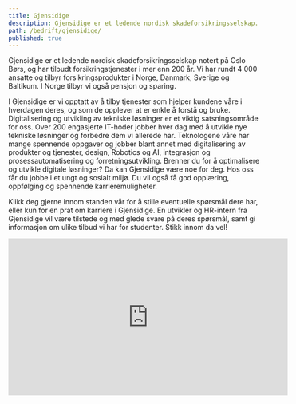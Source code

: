 ```yaml
---
title: Gjensidige
description: Gjensidige er et ledende nordisk skadeforsikringsselskap.
path: /bedrift/gjensidige/
published: true
---
```


Gjensidige er et ledende nordisk skadeforsikringsselskap notert på Oslo
Børs, og har tilbudt forsikringstjenester i mer enn 200 år. Vi har rundt
4 000 ansatte og tilbyr forsikringsprodukter i Norge, Danmark, Sverige
og Baltikum. I Norge tilbyr vi også pensjon og sparing.

I Gjensidige er vi opptatt av å tilby tjenester som hjelper kundene våre
i hverdagen deres, og som de opplever at er enkle å forstå og bruke.
Digitalisering og utvikling av tekniske løsninger er et viktig
satsningsområde for oss. Over 200 engasjerte IT-hoder jobber hver dag
med å utvikle nye tekniske løsninger og forbedre dem vi allerede har.
Teknologene våre har mange spennende oppgaver og jobber blant annet med
digitalisering av produkter og tjenester, design, Robotics og AI,
integrasjon og prosessautomatisering og forretningsutvikling. Brenner du
for å optimalisere og utvikle digitale løsninger? Da kan Gjensidige være
noe for deg. Hos oss får du jobbe i et ungt og sosialt miljø. Du vil
også få god opplæring, oppfølging og spennende karrieremuligheter.

Klikk deg gjerne innom standen vår for å stille eventuelle spørsmål dere
har, eller kun for en prat om karriere i Gjensidige. En utvikler og
HR-intern fra Gjensidige vil være tilstede og med glede svare på deres
spørsmål, samt gi informasjon om ulike tilbud vi har for studenter.
Stikk innom da vel!

<iframe
  width="560"
  height="315"
  src="https://www.youtube-nocookie.com/embed/o3_r7WkUlW8"
  frameborder="0"
  allow="accelerometer; autoplay; clipboard-write; encrypted-media; gyroscope; picture-in-picture"
  allowfullscreen
></iframe>
